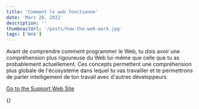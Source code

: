 ```yaml
---
title: 'Comment le web fonctionne'
date: 'Mars 28, 2022'
description: ''
thumbnailUrl: '/posts/how-the-web-work.jpg'
tags: ['Web']
---
```


Avant de comprendre comment programmer le Web, tu dois avoir une compréhension plus rigoureuse du Web lui-même que celle que tu as probablement actuellement.
Ces concepts permettent une compréhension plus globale de l'écosystème dans lequel tu vas travailler et te permettrons de parler intelligement de ton travail avec d'autres développeurs

[Go to the Support Web Site](https://support.west-wind.com)

{<PreviewYoutubeLink url='https://www.youtube.com/embed/9YffrCViTVk' />}
